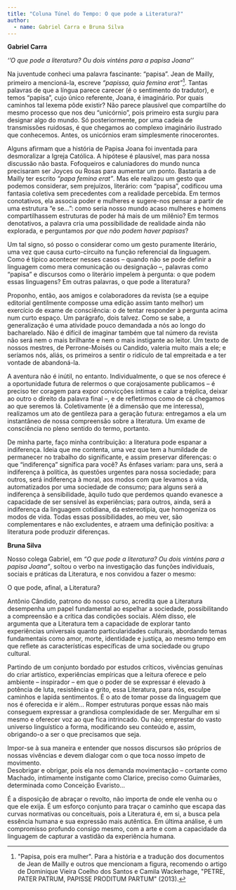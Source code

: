 ```yaml
---
title: "Coluna Túnel do Tempo: O que pode a Literatura?"
author: 
  - name: Gabriel Carra e Bruna Silva
---
```


**Gabriel Carra**

*''O que pode a literatura? Ou dois vinténs para a papisa Joana''*

Na juventude conheci uma palavra fascinante: "papisa". Jean de Mailly, primeiro a mencioná-la, escreve *"papissa, quia femina erat"*[^1]. Tantas palavras de que a língua parece carecer (é o sentimento do tradutor), e temos "papisa", cujo único referente, Joana, é imaginário. Por quais caminhos tal lexema pôde existir? Não parece plausível que compartilhe do mesmo processo que nos deu "unicórnio", pois primeiro esta surgiu para designar algo do mundo. Só posteriormente, por uma cadeia de transmissões ruidosas, é que chegamos ao complexo imaginário ilustrado que conhecemos. Antes, os unicórnios eram simplesmente rinocerontes.

[^1]: \"Papisa, pois era mulher\". Para a história e a tradução dos documentos de Jean de Mailly e outros que mencionam a figura, recomendo o artigo de Dominique Vieira Coelho dos Santos e Camila Wackerhage, \"PETRE, PATER PATRUM, PAPISSE PRODITUM PARTUM\" (2013).

Alguns afirmam que a história de Papisa Joana foi inventada para desmoralizar a Igreja Católica. A hipótese é plausível, mas para nossa discussão não basta. Fofoqueiros e caluniadores do mundo nunca precisaram ser Joyces ou Rosas para aumentar um ponto. Bastaria a de Mailly ter escrito *"papa femina erat"*. Mas ele realizou um gesto que podemos considerar, sem prejuízos, literário: com "papisa", codificou uma fantasia coletiva sem precedentes com a realidade percebida. Em termos conotativos, ela associa poder e mulheres e sugere-nos pensar a partir de uma estrutura "e se...": como seria nosso mundo acaso mulheres e homens compartilhassem estruturas de poder há mais de um milênio? Em termos denotativos, a palavra cria uma possibilidade de realidade ainda não explorada, e perguntamos *por que não podem haver papisas*?

Um tal signo, só posso o considerar como um gesto puramente literário, uma vez que causa curto-circuito na função referencial da linguagem. Como é típico acontecer nesses casos -- quando não se pode definir a linguagem como mera comunicação ou designação --, palavras como "papisa" e discursos como o literário impelem à pergunta: o que podem essas linguagens? Em outras palavras, o que pode a literatura?

Proponho, então, aos amigos e colaboradores da revista (se a equipe editorial gentilmente composse uma edição assim tanto melhor) um exercício de exame de consciência: o de tentar responder à pergunta acima num curto espaço. Um parágrafo, dois talvez. Como se sabe, a generalização é uma atividade pouco demandada a nós ao longo do bacharelado. Não é difícil de imaginar também que tal número da revista não será nem o mais brilhante e nem o mais instigante ao leitor. Um texto de nossos mestres, de Perrone-Moisés ou Candido, valeria muito mais a ele; e seríamos nós, aliás, os primeiros a sentir o ridículo de tal empreitada e a ter vontade de abandoná-la.

A aventura não é inútil, no entanto. Individualmente, o que se nos oferece é a oportunidade futura de relermos o que corajosamente publicamos -- é preciso ter coragem para expor convicções íntimas e calar a tréplica, deixar ao outro o direito da palavra final --, e de refletirmos como de cá chegamos ao que seremos lá. Coletivamente (é a dimensão que me interessa), realizamos um ato de gentileza para a geração futura: entregamos a ela um instantâneo de nossa compreensão sobre a literatura. Um exame de consciência no pleno sentido do termo, portanto.

De minha parte, faço minha contribuição: a literatura pode espanar a indiferença. Ideia que me contenta, uma vez que tem a humildade de permanecer no trabalho do significante, e assim preservar diferenças: o que "indiferença" significa para você? As ênfases variam: para uns, será a indiferença à política, às questões urgentes para nossa sociedade; para outros, será indiferença à moral, aos modos com que levamos a vida, automatizados por uma sociedade de consumo; para alguns será a indiferença à sensibilidade, àquilo tudo que perdemos quando evanesce a capacidade de ser sensível às experiências; para outros, ainda, será a indiferença da linguagem cotidiana, da estereotipia, que homogeniza os modos de vida. Todas essas possibilidades, ao meu ver, são complementares e não excludentes, e atraem uma definição positiva: a literatura pode produzir diferenças.

**Bruna Silva**

Nosso colega Gabriel, em *"O que pode a literatura? Ou dois vinténs para a papisa Joana"*, soltou o verbo na investigação das funções individuais, sociais e práticas da Literatura, e nos convidou a fazer o mesmo:

O que pode, afinal, a Literatura?

Antônio Cândido, patrono do nosso curso, acredita que a Literatura desempenha um papel fundamental ao espelhar a sociedade, possibilitando a compreensão e a crítica das condições sociais. Além disso, ele argumenta que a Literatura tem a capacidade de explorar tanto experiências universais quanto particularidades culturais, abordando temas fundamentais como amor, morte, identidade e justiça, ao mesmo tempo em que reflete as características específicas de uma sociedade ou grupo cultural.

Partindo de um conjunto bordado por estudos críticos, vivências genuínas do criar artístico, experiências empíricas que a leitura oferece e pelo ambiente -- inspirador -- em que o poder de se expressar é elevado à potência de luta, resistência e grito, essa Literatura, para nós, esculpe caminhos e lapida sentimentos. É o ato de tomar posse da linguagem que nos é oferecida e ir além... Romper estruturas porque essas não mais conseguem expressar a grandiosa complexidade de ser. Mergulhar em si mesmo e oferecer voz ao que fica intrincado. Ou não; emprestar do vasto universo linguístico a forma, modificando seu conteúdo e, assim, obrigando-o a ser o que precisamos que seja.

Impor-se à sua maneira e entender que nossos discursos são próprios de nossas vivências e devem dialogar com o que toca nosso ímpeto de movimento.\
Desobrigar e obrigar, pois ela nos demanda movimentação -- cortante como Machado, intimamente instigante como Clarice, preciso como Guimarães, determinada como Conceição Evaristo...

É a disposição de abraçar o revolto, não importa de onde ele venha ou o que ele exija. É um esforço conjunto para traçar o caminho que escapa das curvas normativas ou conceituais, pois a Literatura é, em si, a busca pela essência humana e sua expressão mais autêntica. Em última análise, é um compromisso profundo consigo mesmo, com a arte e com a capacidade da linguagem de capturar a vastidão da experiência humana.
